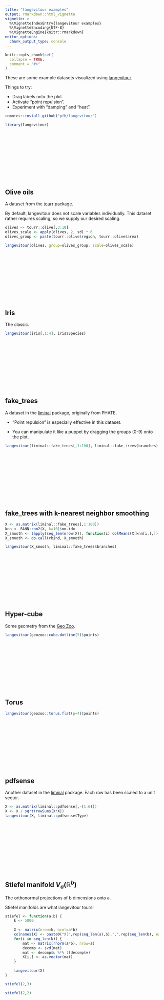 ```yaml
---
title: "langevitour examples"
output: rmarkdown::html_vignette
vignette: >
  %\VignetteIndexEntry{langevitour examples}
  %\VignetteEncoding{UTF-8}
  %\VignetteEngine{knitr::rmarkdown}
editor_options: 
  chunk_output_type: console
---
```


<style>
h2,h3,h4 { margin-top: 200px; }
</style>

```r
knitr::opts_chunk$set(
  collapse = TRUE,
  comment = "#>"
)
```

These are some example datasets visualized using [langevitour](https://github.com/pfh/langevitour).

Things to try:

* Drag labels onto the plot.
* Activate "point repulsion".
* Experiment with "damping" and "heat".

```r
remotes::install_github("pfh/langevitour")
```

```r
library(langevitour)
```

## Olive oils

A dataset from the [tourr](http://ggobi.github.io/tourr/) package.

By default, langevitour does not scale variables individually. This dataset rather requires scaling, so we supply our desired scaling.

```r
olives <- tourr::olive[,3:10]
olives_scale <- apply(olives, 2, sd) * 6
olives_group <- paste(tourr::olive$region, tourr::olive$area)

langevitour(olives, group=olives_group, scale=olives_scale)
```


## Iris

The classic.

```r
langevitour(iris[,1:4], iris$Species)
```


## fake_trees

A dataset in the [liminal](https://sa-lee.github.io/liminal/) package, originally from PHATE.

* "Point repulsion" is especially effective in this dataset.

* You can manipulate it like a puppet by dragging the groups (0-9) onto the plot.


```r
langevitour(liminal::fake_trees[,1:100], liminal::fake_trees$branches)
```


## fake_trees with k-nearest neighbor smoothing

```r
X <- as.matrix(liminal::fake_trees[,1:100])
knn <- RANN::nn2(X, k=10)$nn.idx
X_smooth <- lapply(seq_len(nrow(X)), function(i) colMeans(X[knn[i,],]))
X_smooth <- do.call(rbind, X_smooth)

langevitour(X_smooth, liminal::fake_trees$branches)
```


## Hyper-cube

Some geometry from the [Geo Zoo](https://github.com/schloerke/geozoo).

```r
langevitour(geozoo::cube.dotline(5)$points)
```

## Torus

```r
langevitour(geozoo::torus.flat(p=4)$points)
```

## pdfsense

Another dataset in the [liminal](https://sa-lee.github.io/liminal/) package. Each row has been scaled to a unit vector.

```r
X <- as.matrix(liminal::pdfsense[,-(1:6)])
X <- X / sqrt(rowSums(X*X))
langevitour(X, liminal::pdfsense$Type)
```

## Stiefel manifold $V_a(\mathbb{R}^b)$

The orthonormal projections of b dimensions onto a.

Stiefel manifolds are what langevitour tours!

```r
stiefel <- function(a,b) {
    k <- 5000
    
    X <- matrix(nrow=k, ncol=a*b)
    colnames(X) <- paste0("X[",rep(seq_len(a),b),",",rep(seq_len(b), each=a),"]")
    for(i in seq_len(k)) {
        mat <- matrix(rnorm(a*b), nrow=a)
        decomp <- svd(mat)
        mat <- decomp$u %*% t(decomp$v)
        X[i,] <- as.vector(mat)
    }
    
    langevitour(X)
}

stiefel(2,3)
```

```r
stiefel(2,2)
```